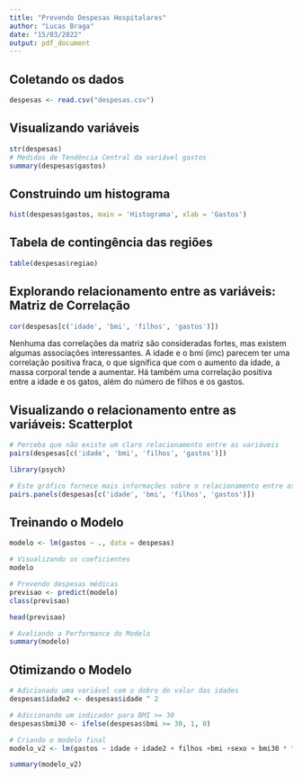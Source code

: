 ```yaml
---
title: "Prevendo Despesas Hospitalares"
author: "Lucas Braga"
date: "15/03/2022"
output: pdf_document
---
```


## Coletando os dados
```r
despesas <- read.csv("despesas.csv")
```

## Visualizando variáveis
```r
str(despesas)
# Medidas de Tendência Central da variável gastos
summary(despesas$gastos)
```

##  Construindo um histograma
```r
hist(despesas$gastos, main = 'Histograma', xlab = 'Gastos')
```

## Tabela de contingência das regiões
```r
table(despesas$regiao)
```

## Explorando relacionamento entre as variáveis: Matriz de Correlação
```r
cor(despesas[c('idade', 'bmi', 'filhos', 'gastos')])
```

Nenhuma das correlações da matriz são consideradas fortes, mas existem algumas associações interessantes.
A idade e o bmi (imc) parecem ter uma correlação positiva fraca, o que significa que com o aumento da idade, a massa corporal tende a aumentar.
Há também uma correlação positiva entre a idade e os gatos, além do número de filhos e os gastos.

## Visualizando o relacionamento entre as variáveis: Scatterplot
```r
# Perceba que não existe um claro relacionamento entre as variáveis
pairs(despesas[c('idade', 'bmi', 'filhos', 'gastos')])
```

```r
library(psych)

# Este gráfico fornece mais informações sobre o relacionamento entre as variáveis
pairs.panels(despesas[c('idade', 'bmi', 'filhos', 'gastos')])
```

## Treinando o Modelo
```r
modelo <- lm(gastos ~ ., data = despesas)

# Visualizando os coeficientes
modelo

# Prevendo despesas médicas
previsao <- predict(modelo)
class(previsao)

head(previsao)

# Avaliando a Performance do Modelo
summary(modelo)
```

## Otimizando o Modelo
```r
# Adicionado uma variável com o dobro do valor das idades
despesas$idade2 <- despesas$idade ^ 2

# Adicionando um indicador para BMI >= 30
despesas$bmi30 <- ifelse(despesas$bmi >= 30, 1, 0)

# Criando o modelo final
modelo_v2 <- lm(gastos ~ idade + idade2 + filhos +bmi +sexo + bmi30 * fumante + regiao, data = despesas)

summary(modelo_v2)

```

